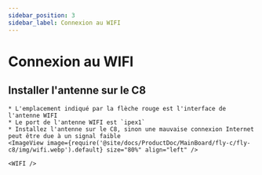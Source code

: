 ```yaml
---
sidebar_position: 3
sidebar_label: Connexion au WIFI
---
```




# Connexion au WIFI


## Installer l'antenne sur le C8

    * L'emplacement indiqué par la flèche rouge est l'interface de l'antenne WIFI
    * Le port de l'antenne WIFI est `ipex1`
    * Installez l'antenne sur le C8, sinon une mauvaise connexion Internet peut être due à un signal faible
    <ImageView image={require('@site/docs/ProductDoc/MainBoard/fly-c/fly-c8/img/wifi.webp').default} size="80%" align="left" />  

    <WIFI />